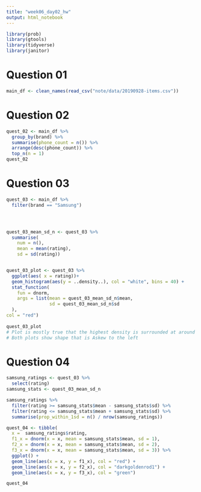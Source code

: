 ```yaml
---
title: "week06_day02_hw"
output: html_notebook
---
```


```r
library(prob)
library(gtools)
library(tidyverse)
library(janitor)
```

# Question 01
```r
main_df <- clean_names(read_csv("note/data/20190928-items.csv"))
```
# Question 02
```r
quest_02 <- main_df %>% 
  group_by(brand) %>% 
  summarise(phone_count = n()) %>% 
  arrange(desc(phone_count)) %>% 
  top_n(n = 1)
quest_02
```
# Question 03
```r
quest_03 <- main_df %>% 
  filter(brand == "Samsung")




quest_03_mean_sd_n <- quest_03 %>% 
  summarise(
    num = n(),
    mean = mean(rating),
    sd = sd(rating))


quest_03_plot <- quest_03 %>% 
  ggplot(aes( x = rating))+
  geom_histogram(aes(y = ..density..), col = "white", bins = 40) +
  stat_function(
    fun = dnorm,
    args = list(mean = quest_03_mean_sd_n$mean,
                sd = quest_03_mean_sd_n$sd
  ),
col = "red")
  
quest_03_plot
# Plot is mostly true that the highest density is surrounded at around 3.4 - 4 range.
# Both plots show shape that is Askew to the left
```
# Question 04
```r
samsung_ratings <- quest_03 %>%
  select(rating)
samsung_stats <- quest_03_mean_sd_n

samsung_ratings %>%
  filter(rating >= samsung_stats$mean - samsung_stats$sd) %>%
  filter(rating <= samsung_stats$mean + samsung_stats$sd) %>%
  summarise(prop_within_1sd = n() / nrow(samsung_ratings))

quest_04 <- tibble(
  x =  samsung_ratings$rating,
  f1_x = dnorm(x = x, mean = samsung_stats$mean, sd = 1),
  f2_x = dnorm(x = x, mean = samsung_stats$mean, sd = 2),
  f3_x = dnorm(x = x, mean = samsung_stats$mean, sd = 3)) %>%
  ggplot() +
  geom_line(aes(x = x, y = f1_x), col = "red") +
  geom_line(aes(x = x, y = f2_x), col = "darkgoldenrod1") +
  geom_line(aes(x = x, y = f3_x), col = "green")

quest_04
```





